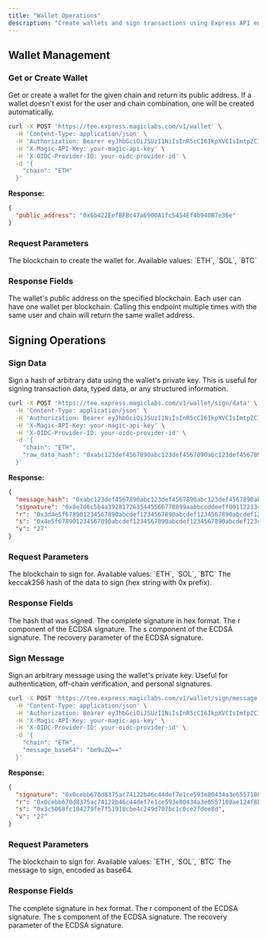 ```yaml
---
title: "Wallet Operations"
description: "Create wallets and sign transactions using Express API endpoints for wallet management and signing operations."
---
```


## Wallet Management

### Get or Create Wallet

Get or create a wallet for the given chain and return its public address. If a wallet doesn't exist for the user and chain combination, one will be created automatically.

```bash cURL icon="square-terminal"
curl -X POST 'https://tee.express.magiclabs.com/v1/wallet' \
  -H 'Content-Type: application/json' \
  -H 'Authorization: Bearer eyJhbGciOiJSUzI1NiIsInR5cCI6IkpXVCIsImtpZCI6IjNhYVl5dGR3d2UwMzJzMXIzVElyOSJ9...' \
  -H 'X-Magic-API-Key: your-magic-api-key' \
  -H 'X-OIDC-Provider-ID: your-oidc-provider-id' \
  -d '{
    "chain": "ETH"
  }'
```

**Response:**

```json
{
  "public_address": "0x6b422EefBFBc47a6900A1fc5454Ef4b940B7e36e"
}
```

### Request Parameters

<ParamField body="chain" type="string" required>
The blockchain to create the wallet for. Available values: `ETH`, `SOL`, `BTC`
</ParamField>

### Response Fields

<ResponseField name="public_address" type="string">
The wallet's public address on the specified blockchain.
</ResponseField>

<Info>
Each user can have one wallet per blockchain. Calling this endpoint multiple times with the same user and chain will return the same wallet address.
</Info>

## Signing Operations

### Sign Data

Sign a hash of arbitrary data using the wallet's private key. This is useful for signing transaction data, typed data, or any structured information.

```bash cURL icon="square-terminal"
curl -X POST 'https://tee.express.magiclabs.com/v1/wallet/sign/data' \
  -H 'Content-Type: application/json' \
  -H 'Authorization: Bearer eyJhbGciOiJSUzI1NiIsInR5cCI6IkpXVCIsImtpZCI6IjNhYVl5dGR3d2UwMzJzMXIzVElyOSJ9...' \
  -H 'X-Magic-API-Key: your-magic-api-key' \
  -H 'X-OIDC-Provider-ID: your-oidc-provider-id' \
  -d '{
    "chain": "ETH",
    "raw_data_hash": "0xabc123def4567890abc123def4567890abc123def4567890abc123def4567890"
  }'
```

**Response:**

```json
{
  "message_hash": "0xabc123def4567890abc123def4567890abc123def4567890abc123def4567890",
  "signature": "0x8e7d6c5b4a3928172635445566778899aabbccddeeff00112233445566778899",
  "r": "0x3d4e5f678901234567890abcdef1234567890abcdef1234567890abcdef1234",
  "s": "0x4e5f678901234567890abcdef1234567890abcdef1234567890abcdef123456",
  "v": "27"
}
```

### Request Parameters

<ParamField body="chain" type="string" required>
The blockchain to sign for. Available values: `ETH`, `SOL`, `BTC`
</ParamField>

<ParamField body="raw_data_hash" type="string" required>
The keccak256 hash of the data to sign (hex string with 0x prefix).
</ParamField>

### Response Fields

<ResponseField name="message_hash" type="string">
The hash that was signed.
</ResponseField>

<ResponseField name="signature" type="string">
The complete signature in hex format.
</ResponseField>

<ResponseField name="r" type="string">
The r component of the ECDSA signature.
</ResponseField>

<ResponseField name="s" type="string">
The s component of the ECDSA signature.
</ResponseField>

<ResponseField name="v" type="string">
The recovery parameter of the ECDSA signature.
</ResponseField>

### Sign Message

Sign an arbitrary message using the wallet's private key. Useful for authentication, off-chain verification, and personal signatures.

```bash cURL icon="square-terminal"
curl -X POST 'https://tee.express.magiclabs.com/v1/wallet/sign/message' \
  -H 'Content-Type: application/json' \
  -H 'Authorization: Bearer eyJhbGciOiJSUzI1NiIsInR5cCI6IkpXVCIsImtpZCI6IjNhYVl5dGR3d2UwMzJzMXIzVElyOSJ9...' \
  -H 'X-Magic-API-Key: your-magic-api-key' \
  -H 'X-OIDC-Provider-ID: your-oidc-provider-id' \
  -d '{
    "chain": "ETH",
    "message_base64": "bm9uZQ=="
  }'
```

**Response:**

```json
{
  "signature": "0x0cebb670d8375ac74122b46c44def7e1ce593e80434a3e6557108ae124f8b44f3c5068fc104279fe7f51918cbe4c249d707bc1c0ce2fdee8d",
  "r": "0x0cebb670d8375ac74122b46c44def7e1ce593e80434a3e6557108ae124f8b44f",
  "s": "0x3c5068fc104279fe7f51918cbe4c249d707bc1c0ce2fdee8d",
  "v": "27"
}
```

### Request Parameters

<ParamField body="chain" type="string" required>
The blockchain to sign for. Available values: `ETH`, `SOL`, `BTC`
</ParamField>

<ParamField body="message_base64" type="string" required>
The message to sign, encoded as base64.
</ParamField>

### Response Fields

<ResponseField name="signature" type="string">
The complete signature in hex format.
</ResponseField>

<ResponseField name="r" type="string">
The r component of the ECDSA signature.
</ResponseField>

<ResponseField name="s" type="string">
The s component of the ECDSA signature.
</ResponseField>

<ResponseField name="v" type="string">
The recovery parameter of the ECDSA signature.
</ResponseField>
